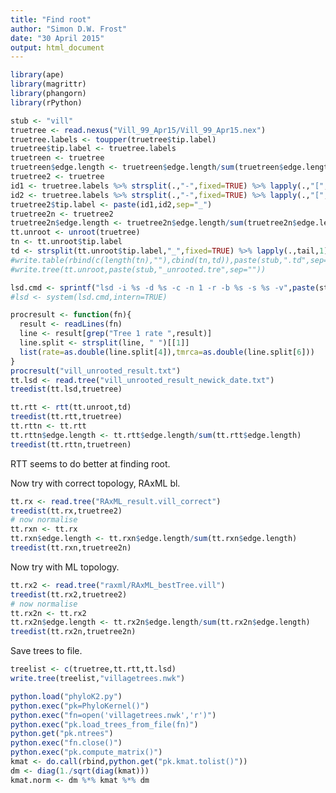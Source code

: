 ```yaml
---
title: "Find root"
author: "Simon D.W. Frost"
date: "30 April 2015"
output: html_document
---
```


```r
library(ape)
library(magrittr)
library(phangorn)
library(rPython)
```





```r
stub <- "vill"
truetree <- read.nexus("Vill_99_Apr15/Vill_99_Apr15.nex")
truetree.labels <- toupper(truetree$tip.label)
truetree$tip.label <- truetree.labels
truetreen <- truetree
truetreen$edge.length <- truetreen$edge.length/sum(truetreen$edge.length)
truetree2 <- truetree
id1 <- truetree.labels %>% strsplit(.,"-",fixed=TRUE) %>% lapply(.,"[",1) %>% unlist
id2 <- truetree.labels %>% strsplit(.,"-",fixed=TRUE) %>% lapply(.,"[",2) %>% unlist
truetree2$tip.label <- paste(id1,id2,sep="_")
truetree2n <- truetree2
truetree2n$edge.length <- truetree2n$edge.length/sum(truetree2n$edge.length)
tt.unroot <- unroot(truetree)
tn <- tt.unroot$tip.label
td <- strsplit(tt.unroot$tip.label,"_",fixed=TRUE) %>% lapply(.,tail,1) %>% unlist %>% as.double
#write.table(rbind(c(length(tn),""),cbind(tn,td)),paste(stub,".td",sep=""),col.names=FALSE,row.names=FALSE,quote=FALSE)
#write.tree(tt.unroot,paste(stub,"_unrooted.tre",sep=""))
```

```r
lsd.cmd <- sprintf("lsd -i %s -d %s -c -n 1 -r -b %s -s %s -v",paste(stub,"_unrooted.tre",sep=""),paste(stub,".td",sep=""),paste(10),6987)
#lsd <- system(lsd.cmd,intern=TRUE)
```

```r
procresult <- function(fn){
  result <- readLines(fn)
  line <- result[grep("Tree 1 rate ",result)]
  line.split <- strsplit(line, " ")[[1]]
  list(rate=as.double(line.split[4]),tmrca=as.double(line.split[6]))
}
procresult("vill_unrooted_result.txt")
tt.lsd <- read.tree("vill_unrooted_result_newick_date.txt")
treedist(tt.lsd,truetree)
```


```r
tt.rtt <- rtt(tt.unroot,td)
treedist(tt.rtt,truetree)
tt.rttn <- tt.rtt
tt.rttn$edge.length <- tt.rtt$edge.length/sum(tt.rtt$edge.length)
treedist(tt.rttn,truetreen)
```

RTT seems to do better at finding root.

Now try with correct topology, RAxML bl.

```r
tt.rx <- read.tree("RAxML_result.vill_correct")
treedist(tt.rx,truetree2)
# now normalise
tt.rxn <- tt.rx
tt.rxn$edge.length <- tt.rxn$edge.length/sum(tt.rxn$edge.length)
treedist(tt.rxn,truetree2n)
```

Now try with ML topology.

```r
tt.rx2 <- read.tree("raxml/RAxML_bestTree.vill")
treedist(tt.rx2,truetree2)
# now normalise
tt.rx2n <- tt.rx2
tt.rx2n$edge.length <- tt.rx2n$edge.length/sum(tt.rx2n$edge.length)
treedist(tt.rx2n,truetree2n)
```

Save trees to file.

```r
treelist <- c(truetree,tt.rtt,tt.lsd)
write.tree(treelist,"villagetrees.nwk")
```

```r
python.load("phyloK2.py")
python.exec("pk=PhyloKernel()")
python.exec("fn=open('villagetrees.nwk','r')")
python.exec("pk.load_trees_from_file(fn)")
python.get("pk.ntrees")
python.exec("fn.close()")
python.exec("pk.compute_matrix()")
kmat <- do.call(rbind,python.get("pk.kmat.tolist()"))
dm <- diag(1./sqrt(diag(kmat)))
kmat.norm <- dm %*% kmat %*% dm
```
